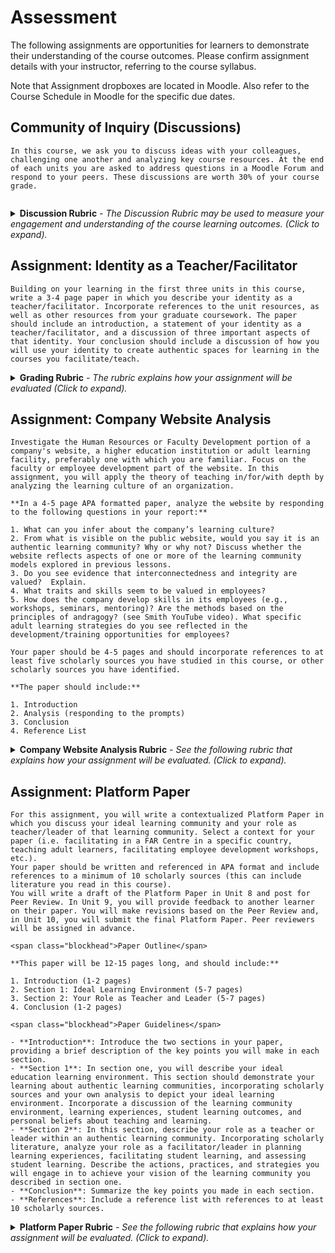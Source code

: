 # Assessment {-}

The following assignments are opportunities for learners to demonstrate their understanding of the course outcomes.  Please confirm assignment details with your instructor, referring to the course syllabus.

Note that Assignment dropboxes are located in Moodle.  Also refer to the Course Schedule in Moodle for the specific due dates.

## Community of Inquiry (Discussions) {-}

```block

In this course, we ask you to discuss ideas with your colleagues, challenging one another and analyzing key course resources. At the end of each units you are asked to address questions in a Moodle Forum and respond to your peers. These discussions are worth 30% of your course grade.


```

<details>
<summary class="carbottom">**Discussion Rubric** *- The Discussion Rubric may be used to measure your engagement and understanding of the course learning outcomes. (Click to expand).*</summary>

- [PDF Version](assets/assessment/LDRS664_DiscussionRubric.pdf){target="_blank"}

| Mark                             | Details                                                                                                                                                                                                                                                                                                                                                                                                                                                                                                                                                                                                                                                                                                                                                                                                                                                                                                                                                                                                           |
|----------------------------------|-------------------------------------------------------------------------------------------------------------------------------------------------------------------------------------------------------------------------------------------------------------------------------------------------------------------------------------------------------------------------------------------------------------------------------------------------------------------------------------------------------------------------------------------------------------------------------------------------------------------------------------------------------------------------------------------------------------------------------------------------------------------------------------------------------------------------------------------------------------------------------------------------------------------------------------------------------------------------------------------------------------------|
| **9-10**<br/>*Exemplary*         | • Identifies information from the assigned reading and viewing that resonates or is striking and clearly explains the reason for their choices.<br/>• The responses show superior depth of knowledge on the topic, clear synthesis and analysis of the content, and provide depth, breath, or new insight to the topic.<br/>• Demonstrates an accurate understanding of this chosen information.<br/>• Uses information from the text to interpret chosen concepts or make connections to other situations or contexts logically through analysis, evaluation, inference, or comparison/contrast.<br/>• Defines uncommon or challenging words and shows evidence of doing the intellectual work necessary to understand challenging text.<br/>• Identifies points of view and implications in the text and critically analyses own response to these.<br/>• No errors in grammar or composition. Word limit and format followed. Posted on time.                                                                 |
| <br/>**6-8**<br/>*Proficient*   | • Identifies information from the assigned reading and viewing that resonates or is striking but the reason for their choices is not completely or clearly explained.<br/>• The responses show adequate depth of knowledge on the topic, a good synthesis but may lack in evaluation of the content read, and providing new insight to the topic.<br/>• Demonstrates a partial understanding of this chosen information in the text or viewing.<br/>• Uses information from the text/viewing to interpret chosen concepts but does not make<br/>connections to other situations or contexts.<br/>• Partially integrates interpretation of the text with text-based support.<br/>• Does not define uncommon or challenging words necessary to understanding the text.<br/>• Does not identify points of view and implications in the text or critically analyze their own<br/>response to these.<br/>• Fewer than 3 errors in grammar or composition. Word limit and format not followed. Not<br/>posted on time. |
| <br/>**3-5**<br/>*Developing*   | • Demonstrates insufficient understanding of the chosen concepts.<br/>• Responses show inadequate depth of knowledge on the topic, a synthesis that misses key concepts, and is not a critical analysis.<br/>• Uses information from the text to make simplistic interpretations of the text without using significant concepts or by making only limited connections to other situations or contexts.<br/>• Does not integrate interpretation of the text with text-based support.<br/>• Does not define uncommon or challenging words necessary to understanding the text.<br/>• Does not identify points of view and implications in the text or critically analyze their own response to these.<br/>• More than 3 errors in grammar or composition. Word limit and format followed. Not posted<br/>on time.                                                                                                                                                                                                  |
| <br/>**1-2**<br/>Unsatisfactory | • Demonstrates little or no understanding of the text; may be inaccurate. Responses are superficial and do not include critical analysis.<br/>• Little or no interpretation of the text.<br/>• Response is insufficient to show that criteria are met.<br/>• More than 5 errors in grammar or composition. Word limit and format followed. Not posted on time.                                                                                                                                                                                                                                                                                                                                                                                                                                                                                                                                                                                                                                                   |
| <br/>**0**<br/>*Incomplete*     | • Response is absent or does not address the task.<br/>• Response is insufficient to show that criteria are met.                                                                                                                                                                                                                                                                                                                                                                                                                                                                                                                                                                                                                                                                                                                                                                                                                                                                                                  |

</details>


## Assignment: Identity as a Teacher/Facilitator {-}

```block

Building on your learning in the first three units in this course, write a 3-4 page paper in which you describe your identity as a teacher/facilitator. Incorporate references to the unit resources, as well as other resources from your graduate coursework. The paper should include an introduction, a statement of your identity as a teacher/facilitator, and a discussion of three important aspects of that identity. Your conclusion should include a discussion of how you will use your identity to create authentic spaces for learning in the courses you facilitate/teach.

```

<details><summary class="carbottom">**Grading Rubric** *- The rubric explains how your assignment will be evaluated (Click to expand).*</summary>  

- [PDF Version](assets/assessment/Identity-as-a-Teacher-RUBRIC.pdf)

|                                                    | Unsatisfactory                                                                                                                                                                                                             | Developing                                                                                                                                                                                                                                                        | Proficient                                                                                                                                                                                                                                                                                                     | Exemplary                                                                                                                                                                                                                                           |
|-----------------------------------------------------|----------------------------------------------------------------------------------------------------------------------------------------------------------------------------------------------------------------------------|-------------------------------------------------------------------------------------------------------------------------------------------------------------------------------------------------------------------------------------------------------------------|----------------------------------------------------------------------------------------------------------------------------------------------------------------------------------------------------------------------------------------------------------------------------------------------------------------|-----------------------------------------------------------------------------------------------------------------------------------------------------------------------------------------------------------------------------------------------------|
| **APA/Writing**                                         | Paper does not model language and conventions used in scholarly literature. Writing is not well-organized. Several errors in grammar or composition. Sources are not cited. APA citations are not appropriately formatted. | Paper partially models language and conventions used in scholarly literature. Writing is somewhat well organized and includes some errors in grammar or composition. Not all sources cited. APA citations are generally formatted correctly, with several errors. | Paper consistently models language and conventions used in scholarly literature. Writing is well-organized and includes few (if any) errors in grammar or composition. All resources are appropriately cited (including in-text citations and bibliography information). Few (if any) errors in APA citations. | Paper is an exemplar of language and conventions used in scholarly literature. Writing is well-organized and free of errors in grammar or composition. All resources are appropriately cited. No errors in APA format.                              |
| **Statement of Teaching Identity**                      | Does not provide a statement about identity as a teacher/facilitator                                                                                                                                                       | Provides an unclear statement about identity as a teacher/facilitator.                                                                                                                                                                                            | Provides a clear, concise, and powerful statement about identity as a teacher/facilitator.                                                                                                                                                                                                                     | Provides a clear, concise, and powerful statement about identity as a teacher/facilitator. Statement incorporates theory or research from course materials.                                                                                         |
| **Developing a Cohesive and Logical Academic Argument** | Does not make a focused, cohesive, or logical academic argument. Paper is confusing, and is missing an introduction, body, or conclusion. Transitions between sections and ideas are missing.                              | Makes an academic argument that is only partially focused, cohesive and logical. Paper is generally organized, but is missing an introduction, body, or conclusion. Transitions between sections and ideas are unclear.                                           | Makes a focused, cohesive, logical academic argument. Paper is effectively organized and includes an introduction, body, and conclusion. Transitions between sections and ideas are clear.                                                                                                                     | Makes a focused, cohesive, logical and compelling academic argument. Paper is effectively organized and includes an introduction, body, and conclusion. Transitions between sections and ideas are clear, and build on each other.                  |
| **Analysis of Identity as a Teacher**                   | Does not include three important aspects of identity as a teacher/facilitator. Does not include an analysis.                                                                                                               | Lists but does not discuss three important aspects of identity as a teacher/facilitator. Includes a partial analysis.                                                                                                                                             | Includes a detailed discussion of three important aspects of identity as a teacher/facilitator. Includes thoughtful analysis of each of the three elements.                                                                                                                                                    | Includes a detailed discussion of three important aspects of identity as a teacher/facilitator. Includes a thoughtful analysis, integrating scholarly literature to support analysis and furthering scholarly thinking related to teacher identity. |
| **Scholarly Integration**                               | Does not integrate references to support claims and assertions made in the paper.                                                                                                                                          | Integrates references to support some of the claims and assertions made in the paper.                                                                                                                                                                             | Integrates references to support claims and assertions made in the paper.                                                                                                                                                                                                                                      | Integrates references to support claims and assertions made in the paper, effectively synthesizing different perspectives and research results from scholarly sources.                                                                              |
| **Total** | 0 = 0% (F) | 10 = 50% (C) | 15 = 75 (B) | 20 = 100% (A+) |

</details>

## Assignment: Company Website Analysis {-}

```block
Investigate the Human Resources or Faculty Development portion of a company's website, a higher education institution or adult learning facility, preferably one with which you are familiar. Focus on the faculty or employee development part of the website. In this assignment, you will apply the theory of teaching in/for/with depth by analyzing the learning culture of an organization.

**In a 4-5 page APA formatted paper, analyze the website by responding to the following questions in your report:**

1. What can you infer about the company’s learning culture?  
2. From what is visible on the public website, would you say it is an authentic learning community? Why or why not? Discuss whether the website reflects aspects of one or more of the learning community models explored in previous lessons.  
3. Do you see evidence that interconnectedness and integrity are valued?  Explain.  
4. What traits and skills seem to be valued in employees?  
5. How does the company develop skills in its employees (e.g., workshops, seminars, mentoring)? Are the methods based on the principles of andragogy? (see Smith YouTube video). What specific adult learning strategies do you see reflected in the development/training opportunities for employees?  

Your paper should be 4-5 pages and should incorporate references to at least five scholarly sources you have studied in this course, or other scholarly sources you have identified.

**The paper should include:**

1. Introduction  
2. Analysis (responding to the prompts)  
3. Conclusion  
4. Reference List  

```

<details>
<summary class="carbottom">**Company Website Analysis Rubric** *- See the following rubric that explains how your assignment will be evaluated. (Click to expand).*</summary>

- [PDF Version](assets/assessment/Company-Website-Analysis-RUBRIC.pdf){target="_blank"}

|        | Unsatisfactory | Developing | Proficient | Exemplary |
|--------|----------------|------------|------------|-----------|
| **APA Formatting** | Paper does not model language and conventions used in scholarly literature. Writing is not well-organized. Several errors in grammar or composition. Sources are not cited. APA citations are not appropriately formatted. | Paper partially models language and conventions used in scholarly literature. Writing is somewhat well organized and includes some errors in grammar or composition. Not all sources cited. APA citations are generally formatted correctly, with several errors. | Paper consistently models language and conventions used in scholarly literature. Writing is well-organized and includes few (if any) errors in grammar or composition. All resources are appropriately cited (including in-text citations and bibliography information). Few (if any) errors in APA citations. | Paper is an exemplar of language and conventions used in scholarly literature. Writing is well-organized and free of errors in grammar or composition. All resources are appropriately cited. No errors in APA format.                                                                   |
| **Developing a Cohesive and Logical Academic Argument** | Does not make a focused, cohesive, or logical academic argument. Paper is confusing, and is missing an introduction, body, or conclusion. Transitions between sections and ideas are missing.                              | Makes an academic argument that is only partially focused, cohesive and logical. Paper is generally organized, but is missing an introduction, body, or conclusion. Transitions between sections and ideas are unclear.                                           | Makes a focused, cohesive, logical academic argument. Paper is effectively organized and includes an introduction, body, and conclusion. Transitions between sections and ideas are clear.                                                                                                                     | Makes a focused, cohesive, logical and compelling academic argument. Paper is effectively organized and includes an introduction, body, and conclusion. Transitions between sections and ideas are clear and build on each other.                                                        |
| **Analysis of Learning Culture**  | Does not include an analysis of the company learning culture, and no evaluation of the authenticity of the learning community.                                                                                             | Includes a partial analysis of the company learning culture, including a limited evaluation of the authenticity of the learning community.                                                                                                                        | Includes a detailed analysis of the company learning culture, including an evaluation of the authenticity of the learning community.                                                                                                                                                                           | Includes a detailed analysis of the company learning culture, including an evaluation of the authenticity of the learning community. Includes a thoughtful analysis, integrating scholarly literature to support analysis and furthering scholarly thinking related to teacher identity. |
| **Evaluation of Interconnectedness and Integrity** | Does not include an evaluation of evidence of interconnectedness and integrity on the company website. Does not integrate scholarly sources in the evaluation.                                                             | Includes a partial evaluation of evidence of interconnectedness and integrity on the company website. Evaluation includes only limited reference to scholarly sources.                                                                                            | Includes a detailed evaluation of evidence of interconnectedness and integrity on the company website. Evaluation integrates scholarly sources.                                                                                                                                                                | Includes a detailed evaluation of evidence of interconnectedness and integrity on the company website. Includes recommendations for ways in which to integrate interconnectedness and integrity into employee development.                                                               |
| **Analysis of Adult Learning Strategies** | Does not include a detailed analysis of valued skills and evidence of adult learning theory in employee development. Does not integrate scholarly sources.                                                                 | Includes a partial analysis of valued skills and evidence of adult learning theory in employee development. Analysis integrates few, if any, scholarly sources.                                                                                                   | Includes a detailed analysis of valued skills and evidence of adult learning theory in employee development. Analysis integrates scholarly sources.                                                                                                                                                            | Includes a detailed analysis of valued skills and evidence of adult learning theory in employee development. Includes recommendations for ways in which to integrate adult learning theory into employee development.                                                                    |
| **Scholarly Integration** | Does not integrate scholarly references to support claims and assertions made in the paper.                                                                                                                                | Integrates scholarly references to support some of the claims and assertions made in the paper.                                                                                                                                                                   | Integrates scholarly references to support claims and assertions made in the paper.                                                                                                                                                                                                                            | Integrates scholarly references to support claims and assertions made in the paper, effectively synthesizing different perspectives and research results from scholarly sources.                                                                                                         |
| **Total** | 0 = 0% (F) | 10 = 50% (C) | 15 = 75 (B) | 20 = 100% (A+) |

</details>

## Assignment: Platform Paper {-}

```block

For this assignment, you will write a contextualized Platform Paper in which you discuss your ideal learning community and your role as teacher/leader of that learning community. Select a context for your paper (i.e. facilitating in a FAR Centre in a specific country, teaching adult learners, facilitating employee development workshops, etc.).
Your paper should be written and referenced in APA format and include references to a minimum of 10 scholarly sources (this can include literature you read in this course).
You will write a draft of the Platform Paper in Unit 8 and post for Peer Review. In Unit 9, you will provide feedback to another learner on their paper. You will make revisions based on the Peer Review and, in Unit 10, you will submit the final Platform Paper. Peer reviewers will be assigned in advance.

<span class="blockhead">Paper Outline</span>

**This paper will be 12-15 pages long, and should include:**

1. Introduction (1-2 pages)  
2. Section 1: Ideal Learning Environment (5-7 pages)  
3. Section 2: Your Role as Teacher and Leader (5-7 pages)  
4. Conclusion (1-2 pages)  

<span class="blockhead">Paper Guidelines</span>

- **Introduction**: Introduce the two sections in your paper, providing a brief description of the key points you will make in each section.  
- **Section 1**: In section one, you will describe your ideal education learning environment. This section should demonstrate your learning about authentic learning communities, incorporating scholarly sources and your own analysis to depict your ideal learning environment. Incorporate a discussion of the learning community environment, learning experiences, student learning outcomes, and personal beliefs about teaching and learning.  
- **Section 2**: In this section, describe your role as a teacher or leader within an authentic learning community. Incorporating scholarly literature, analyze your role as a facilitator/leader in planning learning experiences, facilitating student learning, and assessing student learning. Describe the actions, practices, and strategies you will engage in to achieve your vision of the learning community you described in section one.  
- **Conclusion**: Summarize the key points you made in each section.  
- **References**: Include a reference list with references to at least 10 scholarly sources.  

```

<details>
<summary class="carbottom">**Platform Paper Rubric** *- See the following rubric that explains how your assignment will be evaluated. (Click to expand).*</summary>

- [PDF Version](assets/assessment/Platform-Paper-RUBRIC.pdf){target="_blank"}

|                                                        | Unsatisfactory                                                                                                                                                                                                                                                                                                                                                                                                                                                                               | Developing                                                                                                                                                                                                                                                                                                                                                                                                                                                                            | Proficient                                                                                                                                                                                                                                                                                                                                                                                                                                                                                     | Exemplary                                                                                                                                                                                                                                                                                                                                                                                                                                                                                                                                                        |
|---------------------------------------------------------|----------------------------------------------------------------------------------------------------------------------------------------------------------------------------------------------------------------------------------------------------------------------------------------------------------------------------------------------------------------------------------------------------------------------------------------------------------------------------------------------|---------------------------------------------------------------------------------------------------------------------------------------------------------------------------------------------------------------------------------------------------------------------------------------------------------------------------------------------------------------------------------------------------------------------------------------------------------------------------------------|------------------------------------------------------------------------------------------------------------------------------------------------------------------------------------------------------------------------------------------------------------------------------------------------------------------------------------------------------------------------------------------------------------------------------------------------------------------------------------------------|------------------------------------------------------------------------------------------------------------------------------------------------------------------------------------------------------------------------------------------------------------------------------------------------------------------------------------------------------------------------------------------------------------------------------------------------------------------------------------------------------------------------------------------------------------------|
| **APA/Writing**                                         | Paper does not model language and conventions used in scholarly literature. Writing is not well-organized. Several errors in grammar or composition. Sources are not cited. APA citations are not appropriately formatted.                                                                                                                                                                                                                                                                   | Paper partially models language and conventions used in scholarly literature. Writing is somewhat well organized and includes some errors in grammar or composition. Not all sources cited. APA citations are generally formatted correctly, with several errors.                                                                                                                                                                                                                     | Paper consistently models language and conventions used in scholarly literature. Writing is well-organized and includes few (if any) errors in grammar or composition. All resources are appropriately cited (including in-text citations and bibliography information). Few (if any) errors in APA citations.                                                                                                                                                                                 | Paper is an exemplar of language and conventions used in scholarly literature. Writing is well-organized and free of errors in grammar or composition. All resources are appropriately cited. No errors in APA format.                                                                                                                                                                                                                                                                                                                                           |
| **Developing a Cohesive and Logical Academic Argument** | Does not make a focused, cohesive, or logical academic argument. Paper is confusing, and is missing an introduction, body, or conclusion. Transitions between sections and ideas are missing.                                                                                                                                                                                                                                                                                                | Makes an academic argument that is only partially focused, cohesive and logical. Paper is generally organized, but is missing an introduction, body, or conclusion. Transitions between sections and ideas are unclear.                                                                                                                                                                                                                                                               | Makes a focused, cohesive, logical academic argument. Paper is effectively organized and includes an introduction, body, and conclusion. Transitions between sections and ideas are clear.                                                                                                                                                                                                                                                                                                     | Makes a focused, cohesive, logical and compelling academic argument. Paper is effectively organized and includes an introduction, body, and conclusion. Transitions between sections and ideas are clear and build on each other.                                                                                                                                                                                                                                                                                                                                |
| **Ideal Learning Environment**                          | Does not include a description of your ideal learning environment. Does not reference scholarly sources. Does note analyze key elements of an authentic learning community. Does not mention or describe the learning community environment, student learning outcomes, learning outcomes and personal beliefs about teaching and learning.                                                                                                                                                  | Includes a partial description of your ideal learning environment, referencing few scholarly sources and including a partial analysis of key elements of an authentic learning community. Mentions some elements, but does not fully describe the learning community environment, student learning outcomes, learning outcomes and personal beliefs about teaching and learning.                                                                                                      | Includes a detailed description of your ideal learning environment, referencing scholarly sources and analyzing key elements of an authentic learning community. Describes the learning community environment, student learning outcomes, learning outcomes and personal beliefs about teaching and learning.                                                                                                                                                                                  | Includes a detailed description of your ideal learning environment, referencing scholarly sources and analyzing key elements of authentic learning communities. Provides a rationale for key elements of the learning community environment, student learning outcomes, learning outcomes and personal beliefs about teaching and learning. Advances scholarly thinking about authentic learning communities.                                                                                                                                                    |
| **Your Role as Teacher and Leader**                     | Does not include a description of your role as a teacher or leader within an authentic learning community, incorporating scholarly literature. Does not include an analysis of your role as a facilitator/leader in planning learning experiences, facilitating student learning, and assessing student learning. Does not include a description of the actions, practices, and strategies you will engage in to achieve your vision of the learning community you described in section one. | Includes a partial description of your role as a teacher or leader within an authentic learning community, incorporating scholarly literature. Describes but does not analyze your role as a facilitator/leader in planning learning experiences, facilitating student learning, and assessing student learning. Lists but does not describe the actions, practices, and strategies you will engage in to achieve your vision of the learning community you described in section one. | Includes a detailed description of your role as a teacher or leader within an authentic learning community, incorporating scholarly literature. Includes a detailed analysis of your role as a facilitator/leader in planning learning experiences, facilitating student learning, and assessing student learning. Includes a detailed description of the actions, practices, and strategies you will engage in to achieve your vision of the learning community you described in section one. | Includes a detailed analysis of your role as a teacher or leader within an authentic learning community, incorporating scholarly literature. Includes a detailed analysis of your role as a facilitator/leader in planning learning experiences, facilitating student learning, and assessing student learning. Includes a detailed description of the actions, practices, and strategies you will engage in to achieve your vision of the learning community you described in section one. Synthesizes scholarly thinking about the role of the teacher/leader. |
| **Scholarly Integration**                               | Does not integrate scholarly references to support claims and assertions made in the paper.                                                                                                                                                                                                                                                                                                                                                                                                  | ntegrates fewer than 10 scholarly sources to support arguments made in the paper.                                                                                                                                                                                                                                                                                                                                                                                                     | Integrates a minimum of 10 scholarly sources to support arguments made in each section of the paper.                                                                                                                                                                                                                                                                                                                                                                                           | Integrates a minimum of 10 references to support the arguments made in each section, including several scholarly sources not included in course materials.                                                                                                                                                                                                                                                                                                                                                                                                       |
| **Total** | 0 = 0% (F) | 10 = 50% (C) | 15 = 75 (B) | 20 = 100% (A+) |

</details>


